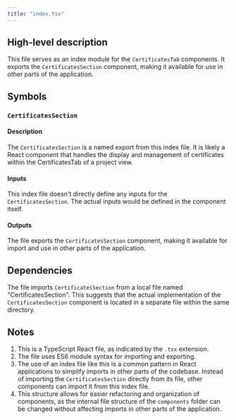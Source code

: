 ```yaml
---
title: "index.tsx"
---
```


## High-level description

This file serves as an index module for the `CertificatesTab` components. It exports the `CertificatesSection` component, making it available for use in other parts of the application.

## Symbols

### `CertificatesSection`

#### Description

The `CertificatesSection` is a named export from this index file. It is likely a React component that handles the display and management of certificates within the CertificatesTab of a project view.

#### Inputs

This index file doesn't directly define any inputs for the `CertificatesSection`. The actual inputs would be defined in the component itself.

#### Outputs

The file exports the `CertificatesSection` component, making it available for import and use in other parts of the application.

## Dependencies

The file imports `CertificatesSection` from a local file named "CertificatesSection". This suggests that the actual implementation of the `CertificatesSection` component is located in a separate file within the same directory.

## Notes

1. This is a TypeScript React file, as indicated by the `.tsx` extension.
2. The file uses ES6 module syntax for importing and exporting.
3. The use of an index file like this is a common pattern in React applications to simplify imports in other parts of the codebase. Instead of importing the `CertificatesSection` directly from its file, other components can import it from this index file.
4. This structure allows for easier refactoring and organization of components, as the internal file structure of the `components` folder can be changed without affecting imports in other parts of the application.